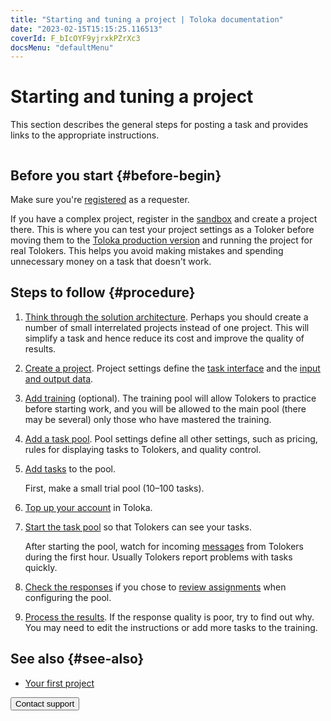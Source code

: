 ```yaml
---
title: "Starting and tuning a project | Toloka documentation"
date: "2023-02-15T15:15:25.116513"
coverId: F_bIcOYF9yjrxkPZrXc3
docsMenu: "defaultMenu"
---
```



# Starting and tuning a project

This section describes the general steps for posting a task and provides links to the appropriate instructions.

<img style="max-width: 100%;" src="https://tlkfrontprod.azureedge.net/portal-production/static/uploaded/images/1675425189429/1675425189429_original_svg.svg" alt="" />

## Before you start {#before-begin}

Make sure you're [registered](/docs/guide/access) as a requester.

If you have a complex project, register in the [sandbox](/docs/guide/sandbox) and create a project there. This is where you can test your project settings as a Toloker before moving them to the [Toloka production version](https://platform.toloka.ai/requester/) and running the project for real Tolokers. This helps you avoid making mistakes and spending unnecessary money on a task that doesn't work.

## Steps to follow {#procedure}

1. [Think through the solution architecture](/docs/guide/solution-architecture). Perhaps you should create a number of small interrelated projects instead of one project. This will simplify a task and hence reduce its cost and improve the quality of results.

1. [Create a project](/docs/guide/project). Project settings define the [task interface](/docs/glossary#task-interface) and the [input and output data](/docs/glossary#input-output-data).

1. [Add training](/docs/guide/train) (optional). The training pool will allow Tolokers to practice before starting work, and you will be allowed to the main pool (there may be several) only those who have mastered the training.

1. [Add a task pool](/docs/guide/pool-main). Pool settings define all other settings, such as pricing, rules for displaying tasks to Tolokers, and quality control.

1. [Add tasks](/docs/guide/pool) to the pool.

    <Note mode="tip" title="Tip">

    First, make a small trial pool (10–100 tasks).

    </Note>

1. [Top up your account](/docs/guide/refill) in Toloka.

1. [Start the task pool](/docs/guide/pool-run-and-stop) so that Tolokers can see your tasks.

    After starting the pool, watch for incoming [messages](/docs/guide/messaging) from Tolokers during the first hour. Usually Tolokers report problems with tasks quickly.

1. [Check the responses](/docs/guide/accept) if you chose to [review assignments](/docs/glossary#assignment-review) when configuring the pool.

1. [Process the results](/docs/guide/result-of-eval). If the response quality is poor, try to find out why. You may need to edit the instructions or add more tasks to the training.

## See also {#see-also}

- [Your first project](/docs/guide/first-project)

<Button themeColor="light" view="default" size="l" type="link" url="/docs/guide/troubleshooting/support?form-source=guide-main-steps">Contact support</Button>
